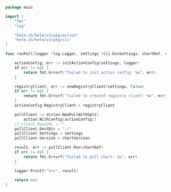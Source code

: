 ```go
package main

import (
	"fmt"
	"log"

	"helm.sh/helm/v3/pkg/action"
	"helm.sh/helm/v3/pkg/cli"
)

func runPull(logger *log.Logger, settings *cli.EnvSettings, chartRef, chartVersion string) error {

	actionConfig, err := initActionConfig(settings, logger)
	if err != nil {
		return fmt.Errorf("failed to init action config: %w", err)
	}

	registryClient, err := newRegistryClient(settings, false)
	if err != nil {
		return fmt.Errorf("failed to created registry client: %w", err)
	}
	actionConfig.RegistryClient = registryClient

	pullClient := action.NewPullWithOpts(
		action.WithConfig(actionConfig))
	// client.RepoURL = ""
	pullClient.DestDir = "./"
	pullClient.Settings = settings
	pullClient.Version = chartVersion

	result, err := pullClient.Run(chartRef)
	if err != nil {
		return fmt.Errorf("failed to pull chart: %w", err)
	}

	logger.Printf("%+v", result)

	return nil
}
```
